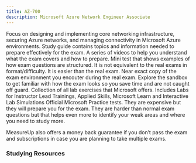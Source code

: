 ```yaml
---
title: AZ-700
description: Microsoft Azure Network Engineer Associate
---
```



<Card title="Get Started" icon="star">
  <LinkCard
    title="Exam AZ-700: Microsoft Azure Network Engineer Associate"
    href="https://learn.microsoft.com/certifications/exams/az-700?WT.mc_id=studentamb_165290"
    target="_blank"
  />
  Focus on designing and implementing core networking infrastructure, securing Azure
  networks, and managing connectivity in Microsoft Azure environments.
  <LinkCard
    title="AZ-700 Study Guide"
    href="https://learn.microsoft.com/credentials/certifications/resources/study-guides/az-700?WT.mc_id=studentamb_165290"
    target="_blank"
  />
  Study guide contains topics and information needed to prepare effectively for the
  exam.
  <LinkCard
    title="Exam Readiness Zone"
    href="https://learn.microsoft.com/en-us/shows/exam-readiness-zone/preparing-for-az-700-design-and-implement-core-networking-infrastructure-1-of-5?WT.mc_id=studentamb_165290"
    target="_blank"
  />
  A series of videos to help you understand what the exam covers and how to prepare.
  <LinkCard
    title="Practice Assessment"
    href="https://learn.microsoft.com/en-us/certifications/exams/az-700/practice/assessment?assessment-type=practice&assessmentId=70&WT.mc_id=studentamb_165290"
    target="_blank"
  />
      Mini test that shows examples of how exam questions are structured. It is not equivalent to the real exams in format/difficulty. It is easier than the real exam.

  <LinkCard title="Exam Sandbox" href="https://aka.ms/examdemo" target="_blank"/>
  Near exact copy of the exam environment you encouter during the real exam. Explore the sandbox to get familiar with how the exam looks so you save time and are not caught off guard.
  <LinkCard
    title="GitHub Labs"
    href="https://aka.ms/az700labs"
    target="_blank"
  />
  Collection of all lab exercises that Microsoft offers. Includes Labs for Instructor Lead Trainings, 
  Applied Skills, Microsoft Learn and Interactive Lab Simulations
</Card>

<Card title="MeasureUp Practice Tests" icon="open-book">
  <LinkCard
    title="MeasureUp Practice Test"
    href="https://www.measureup.com/microsoft-practice-test-az-700-designing-and-implementing-azure-networking-solutions.html#u44"
    target="_blank"
  />
  <LinkCard title="MeasureUp Subscriptions" href="https://www.measureup.com/subscription-plans-for-individuals#u44" target="_blank"/>
      Official Microsoft Practice tests. They are expensive but they will prepare you for the exam. They are harder than normal exam questions but that helps 
      even more to identify your weak areas and where you need to study more. 

MeasureUp also offers a money back guarantee if you don’t pass the exam and subscriptions in case you are planning to take multiple exams. 
</Card>

### Studying Resources

<Tabs>

<TabItem label="Text">
  <CardGrid>
    <LinkCard
      title="Microsoft Learn"
      href="https://learn.microsoft.com/certifications/exams/az-700?WT.mc_id=studentamb_165290"
      target="_blank"
    />
  </CardGrid>
</TabItem>

<TabItem label="Videos">
  <CardGrid>
    <LinkCard
      title="John Savill's Course"
      href="https://www.youtube.com/playlist?list=PLlVtbbG169nGeFODKRZhjqdSxFpSPXVOa"
      target="_blank"
    />
    <LinkCard
      title="I am IT Geek Course"
      href="https://www.youtube.com/watch?v=aM3YPdeln_U&list=PLJBGLF8tZlXPMrwa1ix_Tv5P6RiF8ni3t&pp=iAQB"
      target="_blank"
    />
    <LinkCard
      title="Azure Networking Masterclass - A Guide to Cloud"
      href="https://www.youtube.com/watch?v=DFdOi0QVso4"
      target="_blank"
    />
    <LinkCard title="Microsoft Enterprise Skills Initiative Intructor-led course" href="https://esi.microsoft.com/Search?q=AZ-700&avail=Available&learningoption=Advanced+Role+Based" target="_blank"/>
  </CardGrid>
</TabItem>

<TabItem label="Paid">
  <CardGrid>
    <LinkCard
      title="Pluralsight Course"
      href="https://www.pluralsight.com/paths/designing-and-implementing-microsoft-azure-networking-solutions-az-700"
      target="_blank"
    />
  </CardGrid>
</TabItem>

  <TabItem label="Tests">
  <CardGrid>
    <LinkCard title="MeasureUp Practice Tests" href="https://www.measureup.com/microsoft-practice-test-az-700-designing-and-implementing-azure-networking-solutions.html#u44" target="_blank"/>
  </CardGrid>
  </TabItem>

  <TabItem label="Misc">
  <CardGrid>
    <LinkCard title="Microsoft Azure Free Account" href="https://azure.microsoft.com/en-us/offers/ms-azr-0044p?WT.mc_id=studentamb_165290" target="_blank"/> 
    <LinkCard title="CISCO Networking Basics Course" href="https://skillsforall.com/course/networking-basics?courseLang=en-US" target="_blank"/>
  </CardGrid>
  </TabItem>
</Tabs>

